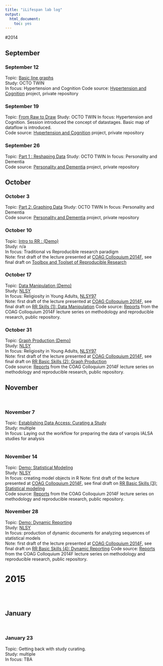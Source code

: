 ```yaml
---
title: "iLifespan lab log"
output:
  html_document:
    toc: yes
---
```



#2014

## September

### September 12
Topic: [Basic line graphs][20140912]  
Study: OCTO TWIN  
In focus: Hypertension and Cognition 
Code source: [Hypertension and Cognition](https://github.com/IALSA/Hypertension-and-Cognition/tree/gh-pages/LabLog) project, private repository
</br>


### September 19
Topic: [From Raw to Draw][20140919] 
Study: OCTO TWIN
In focus: Hypertension and Cognition. Session introduced the concept of datastages. Basic map of dataflow is introduced.  
Code source: [Hypertension and Cognition](https://github.com/IALSA/Hypertension-and-Cognition/tree/gh-pages/LabLog) project, private repository
</br>


### September 26 
Topic: [Part 1 : Reshaping Data][20140926] 
Study: OCTO TWIN
In focus: Personality and Dementia  
Code source: [Personality and Dementia](https://github.com/IALSA/Personality-and-Dementia/tree/master/Reports/LabLog) project, private repository
</br>


## October

### October 3 
Topic: [Part 2: Graphing Data][20141003] 
Study: OCTO TWIN
In focus: Personality and Dementia   
Code source: [Personality and Dementia](https://github.com/IALSA/Personality-and-Dementia/tree/master/Reports/LabLog) project, private repository
</br> 


### October 10
Topic: [Intro to RR : (Demo)][20141010]  
Study: n/a  
In focus: Traditional vs Reproducible research paradigm  
Note: first draft of the lecture presented at [COAG Colloquium 2014F](http://ialsa.github.io/COAG-colloquium-2014F/), see final draft on [Toolbox and Toolset of Reproducible Research](http://ialsa.github.io/COAG-colloquium-2014F/2014-10-14-Toolbox-and-Skillset.html)
</br> 

### October 17   
Topic: [Data Manipulation (Demo)][20141017]   
Study: [NLSY](https://www.nlsinfo.org/investigator/pages/login.jsp)    
In focus: Religiosity in Young Adults, [NLSY97](https://www.nlsinfo.org/investigator/pages/login.jsp)    
Note: first draft of the lecture presented at [COAG Colloquium 2014F](http://ialsa.github.io/COAG-colloquium-2014F/), see final draft  on [RR Skills (1): Data Manipulation](http://ialsa.github.io/COAG-colloquium-2014F/2014-10-21-Data-Manipulation.html)
Code source: [Reports](https://github.com/IALSA/COAG-colloquium-2014F/tree/LCM-sequence/Reports) from the COAG Colloquium 2014F lecture series on methodology and reproducible research, public repository.
</br> 




### October 31   
Topic: [Graph Production (Demo)][20141031]   
Study: [NLSY](https://www.nlsinfo.org/investigator/pages/login.jsp)    
In focus: Religiosity in Young Adults, [NLSY97](https://www.nlsinfo.org/investigator/pages/login.jsp)  
Note: first draft of the lecture presented at [COAG Colloquium 2014F](http://ialsa.github.io/COAG-colloquium-2014F/), see final draft  on [RR Basic Skills (2): Graph Production](http://ialsa.github.io/COAG-colloquium-2014F/2014-11-04-Producing-Graphs.html)  
Code source: [Reports](https://github.com/IALSA/COAG-colloquium-2014F/tree/LCM-sequence/Reports) from the COAG Colloquium 2014F lecture series on methodology and reproducible research, public repository.
</br> 

## November
</br> 

### November 7   
Topic: [Establishing Data Access: Curating a Study][20141107]   
Study: multiple    
In focus: Laying out the workflow for preparing the data of  varopis IALSA studies for analysis  
</br> 

### November 14   
Topic: [Demo: Statistical Modeling][20141114]   
Study: [NLSY](https://www.nlsinfo.org/investigator/pages/login.jsp)   
In focus: creating model objects in R
Note: first draft of the lecture presented at [COAG Colloquium 2014F](http://ialsa.github.io/COAG-colloquium-2014F/), see final draft  on [RR Basic Skills (3): Statistical modeling](http://ialsa.github.io/COAG-colloquium-2014F/2014-11-18-Statistical-Modeling.html)  
Code source: [Reports](https://github.com/IALSA/COAG-colloquium-2014F/tree/LCM-sequence/Reports) from the COAG Colloquium 2014F lecture series on methodology and reproducible research, public repository.
</br> 

### November 28   
Topic: [Demo: Dynamic Reporting][20141128]   
Study: [NLSY](https://www.nlsinfo.org/investigator/pages/login.jsp)  
In focus: production of dynamic documents for analyzing sequences of statistical models   
Note: first draft of the lecture presented at [COAG Colloquium 2014F](http://ialsa.github.io/COAG-colloquium-2014F/), see final draft  on [RR Basic Skills (4): Dynamic Reporting](http://ialsa.github.io/COAG-colloquium-2014F/2014-12-02-Dynamic-Reporting.html)
Code source: [Reports](https://github.com/IALSA/COAG-colloquium-2014F/tree/LCM-sequence/Reports) from the COAG Colloquium 2014F lecture series on methodology and reproducible research, public repository.
</br> 


# 2015 
</br> 
</br> 

## January
</br> 

### January 23
Topic: Getting back with study curating.  
Study:  multiple  
In focus: TBA  



[20140912]:./2014-09-12-Line-graphs-OCTO.html
[20140919]:./2014-09-19-From-Raw-to-Draw.html
[20140926]:./2014-09-26-Dementia-Personality-OCTO.html
[20141003]:./2014-10-03-Dementia-Personality-OCTO-Part2.html
[20141010]:./2014-10-10-Intro-to-RR-Demo.html
[20141017]:./2014-10-21-Data-Manipulation-firstDraft.html
[20141031]:./2014-10-31-Producing-Graphs-Demo.html
[20141107]:./2014-11-07-Curating-a-Study.html
[20141114]:./2014-11-14-Statistical-Modeling-Demo.html
[20141128]:./2014-11-28-Dynamic-Reporting-Demo.html


